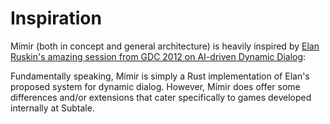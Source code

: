 
# Inspiration

Mímir (both in concept and general architecture) is heavily inspired by [Elan Ruskin's amazing session from GDC 2012 on AI-driven Dynamic Dialog][gdc]:

<YouTube className="my-8 w-full" videoId="tAbBID3N64A" />

Fundamentally speaking, Mímir is simply a Rust implementation of Elan's proposed system for dynamic dialog. However, Mímir does offer some differences and/or extensions that cater specifically to games developed internally at Subtale.

[gdc]: https://www.youtube.com/watch?v=tAbBID3N64A